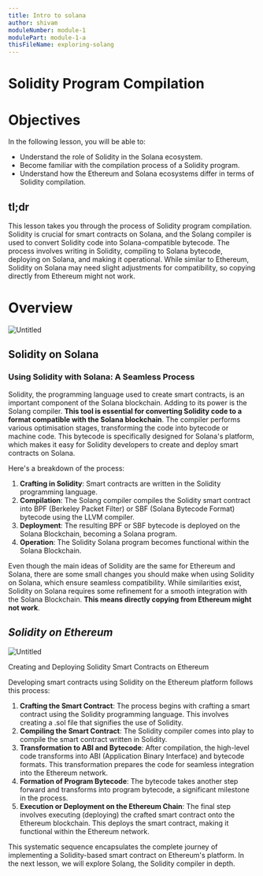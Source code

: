 ```yaml
---
title: Intro to solana
author: shivam
moduleNumber: module-1
modulePart: module-1-a
thisFileName: exploring-solang
---
```


# Solidity Program Compilation

# Objectives

In the following lesson, you will be able to:

- Understand the role of Solidity in the Solana ecosystem.
- Become familiar with the compilation process of a Solidity program.
- Understand how the Ethereum and Solana ecosystems differ in terms of Solidity compilation.

## tl;dr

This lesson takes you through the process of Solidity program compilation. Solidity is crucial for smart contracts on Solana, and the Solang compiler is used to convert Solidity code into Solana-compatible bytecode. The process involves writing in Solidity, compiling to Solana bytecode, deploying on Solana, and making it operational. While similar to Ethereum, Solidity on Solana may need slight adjustments for compatibility, so copying directly from Ethereum might not work.

# Overview

![Untitled](https://prod-files-secure.s3.us-west-2.amazonaws.com/df3c1e0d-01b0-4523-b846-e1bb2ca88f61/462fafb1-7d5d-4290-8ac9-aa4e6f8d41ee/Untitled.jpeg)

## **Solidity on Solana**

### Using Solidity with Solana: A Seamless Process

Solidity, the programming language used to create smart contracts, is an important component of the Solana blockchain. Adding to its power is the Solang compiler. **This tool is essential for converting Solidity code to a format compatible with the Solana blockchain**. The compiler performs various optimisation stages, transforming the code into bytecode or machine code. This bytecode is specifically designed for Solana's platform, which makes it easy for Solidity developers to create and deploy smart contracts on Solana.

Here's a breakdown of the process:

1. **Crafting in Solidity**: Smart contracts are written in the Solidity programming language.
2. **Compilation**: The Solang compiler compiles the Solidity smart contract into BPF (Berkeley Packet Filter) or SBF (Solana Bytecode Format) bytecode using the LLVM compiler.
3. **Deployment**: The resulting BPF or SBF bytecode is deployed on the Solana Blockchain, becoming a Solana program.
4. **Operation**: The Solidity Solana program becomes functional within the Solana Blockchain.

Even though the main ideas of Solidity are the same for Ethereum and Solana, there are some small changes you should make when using Solidity on Solana, which ensure seamless compatibility. While similarities exist, Solidity on Solana requires some refinement for a smooth integration with the Solana Blockchain. **This means directly copying from Ethereum might not work**.

## ***Solidity on Ethereum***

![Untitled](https://prod-files-secure.s3.us-west-2.amazonaws.com/df3c1e0d-01b0-4523-b846-e1bb2ca88f61/d33ff8de-b5a7-4b33-a1b1-558583198daa/Untitled.jpeg)

Creating and Deploying Solidity Smart Contracts on Ethereum

Developing smart contracts using Solidity on the Ethereum platform follows this process:

1. **Crafting the Smart Contract**: The process begins with crafting a smart contract using the Solidity programming language. This involves creating a .sol file that signifies the use of Solidity.
2. **Compiling the Smart Contract**: The Solidity compiler comes into play to compile the smart contract written in Solidity.
3. **Transformation to ABI and Bytecode**: After compilation, the high-level code transforms into ABI (Application Binary Interface) and bytecode formats. This transformation prepares the code for seamless integration into the Ethereum network.
4. **Formation of Program Bytecode**: The bytecode takes another step forward and transforms into program bytecode, a significant milestone in the process.
5. **Execution or Deployment on the Ethereum Chain**: The final step involves executing (deploying) the crafted smart contract onto the Ethereum blockchain. This deploys the smart contract, making it functional within the Ethereum network.

This systematic sequence encapsulates the complete journey of implementing a Solidity-based smart contract on Ethereum's platform. 
In the next lesson, we will explore Solang, the Solidity compiler in depth.
